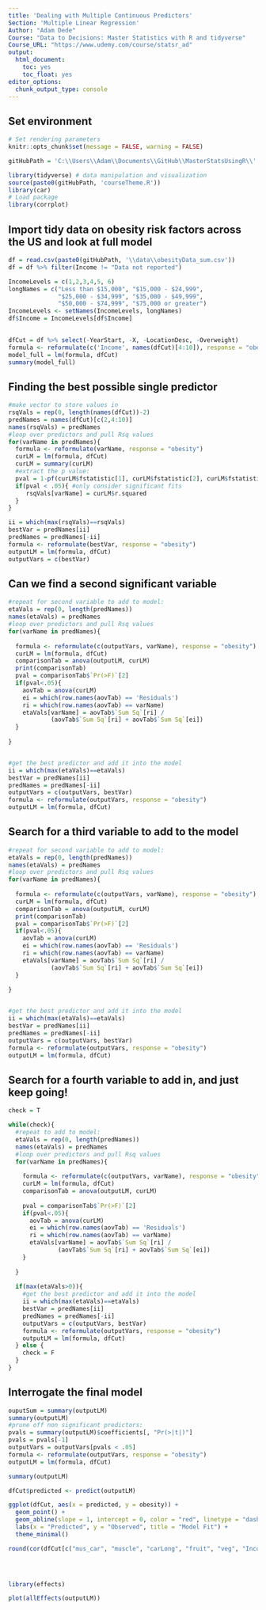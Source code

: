 ```yaml
---
title: 'Dealing with Multiple Continuous Predictors'
Section: 'Multiple Linear Regression'
Author: "Adam Dede"
Course: "Data to Decisions: Master Statistics with R and tidyverse"
Course_URL: "https://www.udemy.com/course/statsr_ad" 
output: 
  html_document:
    toc: yes
    toc_float: yes
editor_options:
  chunk_output_type: console
---
```



## Set environment

```r

# Set rendering parameters
knitr::opts_chunk$set(message = FALSE, warning = FALSE)

gitHubPath = 'C:\\Users\\Adam\\Documents\\GitHub\\MasterStatsUsingR\\'

library(tidyverse) # data manipulation and visualization
source(paste0(gitHubPath, 'courseTheme.R'))
library(car)
# Load package
library(corrplot)

```

## Import tidy data on obesity risk factors across the US and look at full model

```r

df = read.csv(paste0(gitHubPath, '\\data\\obesityData_sum.csv'))
df = df %>% filter(Income != "Data not reported")

IncomeLevels = c(1,2,3,4,5, 6)
longNames = c("Less than $15,000", "$15,000 - $24,999",
              "$25,000 - $34,999", "$35,000 - $49,999", 
              "$50,000 - $74,999", "$75,000 or greater")
IncomeLevels <- setNames(IncomeLevels, longNames)
df$Income = IncomeLevels[df$Income]
 

dfCut = df %>% select(-YearStart, -X, -LocationDesc, -Overweight)
formula <- reformulate(c('Income', names(dfCut)[4:10]), response = "obesity")
model_full = lm(formula, dfCut)
summary(model_full)


```

## Finding the best possible single predictor

```r
#make vector to store values in 
rsqVals = rep(0, length(names(dfCut))-2)
predNames = names(dfCut)[c(2,4:10)]
names(rsqVals) = predNames
#loop over predictors and pull Rsq values 
for(varName in predNames){
  formula <- reformulate(varName, response = "obesity")
  curLM = lm(formula, dfCut)
  curLM = summary(curLM)
  #extract the p value: 
  pval = 1-pf(curLM$fstatistic[1], curLM$fstatistic[2], curLM$fstatistic[3])
  if(pval < .05){ #only consider significant fits
     rsqVals[varName] = curLM$r.squared
  }
}

ii = which(max(rsqVals)==rsqVals)
bestVar = predNames[ii]
predNames = predNames[-ii]
formula <- reformulate(bestVar, response = "obesity")
outputLM = lm(formula, dfCut)
outputVars = c(bestVar)

```

## Can we find a second significant variable 

```r
#repeat for second variable to add to model: 
etaVals = rep(0, length(predNames))
names(etaVals) = predNames
#loop over predictors and pull Rsq values 
for(varName in predNames){
  
  formula <- reformulate(c(outputVars, varName), response = "obesity")
  curLM = lm(formula, dfCut)
  comparisonTab = anova(outputLM, curLM)
  print(comparisonTab)
  pval = comparisonTab$`Pr(>F)`[2]
  if(pval<.05){
    aovTab = anova(curLM)
    ei = which(row.names(aovTab) == 'Residuals')
    ri = which(row.names(aovTab) == varName)
    etaVals[varName] = aovTab$`Sum Sq`[ri] /
            (aovTab$`Sum Sq`[ri] + aovTab$`Sum Sq`[ei])
  }
  
}


#get the best predictor and add it into the model
ii = which(max(etaVals)==etaVals)
bestVar = predNames[ii]
predNames = predNames[-ii]
outputVars = c(outputVars, bestVar)
formula <- reformulate(outputVars, response = "obesity")
outputLM = lm(formula, dfCut)


```

## Search for a third variable to add to the model

```r

#repeat for second variable to add to model: 
etaVals = rep(0, length(predNames))
names(etaVals) = predNames
#loop over predictors and pull Rsq values 
for(varName in predNames){
  
  formula <- reformulate(c(outputVars, varName), response = "obesity")
  curLM = lm(formula, dfCut)
  comparisonTab = anova(outputLM, curLM)
  print(comparisonTab)
  pval = comparisonTab$`Pr(>F)`[2]
  if(pval<.05){
    aovTab = anova(curLM)
    ei = which(row.names(aovTab) == 'Residuals')
    ri = which(row.names(aovTab) == varName)
    etaVals[varName] = aovTab$`Sum Sq`[ri] /
            (aovTab$`Sum Sq`[ri] + aovTab$`Sum Sq`[ei])
  }
  
}


#get the best predictor and add it into the model
ii = which(max(etaVals)==etaVals)
bestVar = predNames[ii]
predNames = predNames[-ii]
outputVars = c(outputVars, bestVar)
formula <- reformulate(outputVars, response = "obesity")
outputLM = lm(formula, dfCut)


```

## Search for a fourth variable to add in, and just keep going! 

```r
check = T

while(check){
  #repeat to add to model: 
  etaVals = rep(0, length(predNames))
  names(etaVals) = predNames
  #loop over predictors and pull Rsq values 
  for(varName in predNames){
    
    formula <- reformulate(c(outputVars, varName), response = "obesity")
    curLM = lm(formula, dfCut)
    comparisonTab = anova(outputLM, curLM)
    
    pval = comparisonTab$`Pr(>F)`[2]
    if(pval<.05){
      aovTab = anova(curLM)
      ei = which(row.names(aovTab) == 'Residuals')
      ri = which(row.names(aovTab) == varName)
      etaVals[varName] = aovTab$`Sum Sq`[ri] /
              (aovTab$`Sum Sq`[ri] + aovTab$`Sum Sq`[ei])
    }
    
  }
  
  if(max(etaVals>0)){
    #get the best predictor and add it into the model
    ii = which(max(etaVals)==etaVals)
    bestVar = predNames[ii]
    predNames = predNames[-ii]
    outputVars = c(outputVars, bestVar)
    formula <- reformulate(outputVars, response = "obesity")
    outputLM = lm(formula, dfCut)
  } else {
    check = F
  }
}

```

## Interrogate the final model

```r

ouputSum = summary(outputLM)
summary(outputLM)
#prune off non significant predictors: 
pvals = summary(outputLM)$coefficients[, "Pr(>|t|)"]
pvals = pvals[-1]
outputVars = outputVars[pvals < .05]
formula <- reformulate(outputVars, response = "obesity")
outputLM = lm(formula, dfCut)

summary(outputLM)

dfCut$predicted <- predict(outputLM)

ggplot(dfCut, aes(x = predicted, y = obesity)) +
  geom_point() +
  geom_abline(slope = 1, intercept = 0, color = "red", linetype = "dashed") +
  labs(x = "Predicted", y = "Observed", title = "Model Fit") +
  theme_minimal()

round(cor(dfCut[c("mus_car", "muscle", "carLong", "fruit", "veg", "Income")]), 2)
      



library(effects)

plot(allEffects(outputLM))


```

